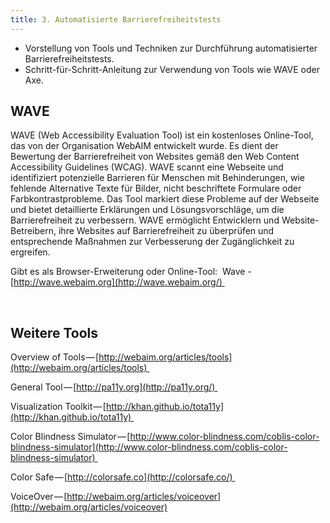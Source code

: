 ```yaml
---
title: 3. Automatisierte Barrierefreiheitstests
--- 
```

- Vorstellung von Tools und Techniken zur Durchführung automatisierter Barrierefreiheitstests.  
- Schritt-für-Schritt-Anleitung zur Verwendung von Tools wie WAVE oder Axe.

## WAVE 

WAVE (Web Accessibility Evaluation Tool) ist ein kostenloses Online-Tool, das von der Organisation WebAIM entwickelt wurde. Es dient der Bewertung der Barrierefreiheit von Websites gemäß den Web Content Accessibility Guidelines (WCAG). WAVE scannt eine Webseite und identifiziert potenzielle Barrieren für Menschen mit Behinderungen, wie fehlende Alternative Texte für Bilder, nicht beschriftete Formulare oder Farbkontrastprobleme. Das Tool markiert diese Probleme auf der Webseite und bietet detaillierte Erklärungen und Lösungsvorschläge, um die Barrierefreiheit zu verbessern. WAVE ermöglicht Entwicklern und Website-Betreibern, ihre Websites auf Barrierefreiheit zu überprüfen und entsprechende Maßnahmen zur Verbesserung der Zugänglichkeit zu ergreifen. 

Gibt es als Browser-Erweiterung oder Online-Tool: 
Wave - [http://wave.webaim.org](http://wave.webaim.org/) 

 

## Weitere Tools 

Overview of Tools — [http://webaim.org/articles/tools](http://webaim.org/articles/tools) 

General Tool — [http://pa11y.org](http://pa11y.org/) 

Visualization Toolkit — [http://khan.github.io/tota11y](http://khan.github.io/tota11y) 

Color Blindness Simulator — [http://www.color-blindness.com/coblis-color-blindness-simulator](http://www.color-blindness.com/coblis-color-blindness-simulator) 

Color Safe — [http://colorsafe.co](http://colorsafe.co/) 

VoiceOver — [http://webaim.org/articles/voiceover](http://webaim.org/articles/voiceover)